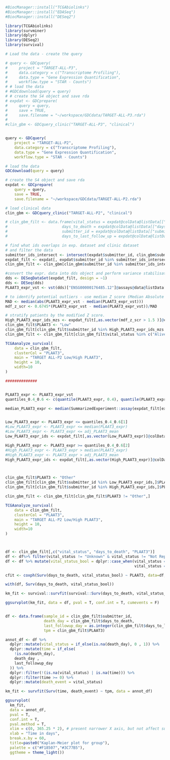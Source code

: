 ```r
#BiocManager::install("TCGAbiolinks")
#BiocManager::install("EDASeq")
#BiocManager::install("DESeq2")

library(TCGAbiolinks)
library(survminer)
library(dplyr)
library(DESeq2)
library(survival)

```
```r
# Load the data - create the query

# query <- GDCquery(
#     project = "TARGET-ALL-P3",
#     data.category = c("Transcriptome Profiling"),
#     data.type = "Gene Expression Quantification", 
#     workflow.type = "STAR - Counts")
# # load the data
# #GDCdownload(query = query)
# # create the S4 object and save rda
# expdat <- GDCprepare(
#     query = query,
#     save = TRUE, 
#     save.filename = "~/workspace/GDCdata/TARGET-ALL-P3.rda")
#
#clin_gbm <- GDCquery_clinic("TARGET-ALL-P3", "clinical")


query <- GDCquery(
    project = "TARGET-ALL-P2",
    data.category = c("Transcriptome Profiling"),
    data.type = "Gene Expression Quantification", 
    workflow.type = "STAR - Counts")

# load the data
GDCdownload(query = query)

# create the S4 object and save rda
expdat <- GDCprepare(
    query = query,
    save = TRUE, 
    save.filename = "~/workspace/GDCdata/TARGET-ALL-P2.rda")

# load clinical data
clin_gbm <- GDCquery_clinic("TARGET-ALL-P2", "clinical")

# clin_gbm_filt <- data.frame(vital_status = expdat@colData@listData[["vital_status"]],
#                        days_to_death = expdat@colData@listData[["days_to_death"]],
#                        submitter_id = expdat@colData@listData[["submitter_id"]],
#                        days_to_last_follow_up = expdat@colData@listData[["days_to_last_follow_up"]])

# find what ids overlaps in exp. dataset and clinic dataset 
# and filter the data
submitter_ids_intersect <- intersect(expdat$submitter_id, clin_gbm$submitter_id)
expdat_filt <- expdat[, expdat$submitter_id %in% submitter_ids_intersect]
clin_gbm_filt <- clin_gbm[clin_gbm$submitter_id %in% submitter_ids_intersect, ]

#convert the expr. data into dds object and perform variance stabilisation
dds <- DESeqDataSet(expdat_filt, design = ~1)
dds <- DESeq(dds)
PLAAT3_expr_vst <- vst(dds)["ENSG00000176485.12"]@assays@data@listData[[1]]

# to identify potential outliers - use median Z score (Median Absolute Deviation). And all values that were deviated > 1.5 Z from the median.
MAD <- median(abs(PLAAT3_expr_vst - median(PLAAT3_expr_vst)))
mdf_z_scr <- 0.6745*(PLAAT3_expr_vst - median(PLAAT3_expr_vst))/MAD

# stratify patients by the modified Z score.
High_PLAAT3_expr_ids_mzs <- expdat_filt[,as.vector(mdf_z_scr > 1.5 )]@colData@listData[["patient"]]
clin_gbm_filt$PLAAT3 <- "Low"
clin_gbm_filt[clin_gbm_filt$submitter_id %in% High_PLAAT3_expr_ids_mzs ,"PLAAT3"] <- "High"
clin_gbm_filt <- clin_gbm_filt[clin_gbm_filt$vital_status %in% c("Alive", "Dead"),]

TCGAanalyze_survival(
    data = clin_gbm_filt,
    clusterCol = "PLAAT3",
    main = "TARGET ALL-P2 Low/High PLAAT3",
    height = 10,
    width=10
)

##############


PLAAT3_expr <- PLAAT3_expr_vst
quantiles_0.4_0.6 <- c(quantile(PLAAT3_expr, 0.4), quantile(PLAAT3_expr, 0.6))

median_PLAAT3_expr <- median(SummarizedExperiment::assay(expdat_filt[expdat_filt@rowRanges@elementMetadata@listData[["gene_name"]] == "PLAAT3",]))


Low_PLAAT3_expr <- PLAAT3_expr <= quantiles_0.4_0.6[1]
#Low_PLAAT3_expr <- PLAAT3_expr <= median(PLAAT3_expr)
#Low_PLAAT3_expr <- PLAAT3_expr <= adj_PLAAT3_mean
Low_PLAAT3_expr_ids <- expdat_filt[,as.vector(Low_PLAAT3_expr)]@colData@listData[["patient"]]

High_PLAAT3_expr <- PLAAT3_expr >= quantiles_0.4_0.6[2]
#High_PLAAT3_expr <- PLAAT3_expr > median(PLAAT3_expr)
#High_PLAAT3_expr <- PLAAT3_expr > adj_PLAAT3_mean
High_PLAAT3_expr_ids <- expdat_filt[,as.vector(High_PLAAT3_expr)]@colData@listData[["patient"]]



clin_gbm_filt$PLAAT3 <- "Other"
clin_gbm_filt[clin_gbm_filt$submitter_id %in% Low_PLAAT3_expr_ids,]$PLAAT3 <- "Low"
clin_gbm_filt[clin_gbm_filt$submitter_id %in% High_PLAAT3_expr_ids,]$PLAAT3 <- "High"

clin_gbm_filt <- clin_gbm_filt[clin_gbm_filt$PLAAT3 != "Other",]

TCGAanalyze_survival(
    data = clin_gbm_filt,
    clusterCol = "PLAAT3",
    main = "TARGET ALL-P2 Low/High PLAAT3",
    height = 10,
    width=10
)



df <- clin_gbm_filt[,c("vital_status", "days_to_death", "PLAAT3")]
df <- df%>% filter(vital_status != "Unknown" & vital_status != "Not Reported")
df <- df %>% mutate(vital_status_bool = dplyr::case_when(vital_status == "Dead" ~ 1,
                                                         vital_status == "Alive" ~ 0))

cfit <- coxph(Surv(days_to_death, vital_status_bool) ~ PLAAT3, data=df, na.action = na.omit)

with(df, Surv(days_to_death, vital_status_bool))

km_fit <- survival::survfit(survival::Surv(days_to_death, vital_status_bool) ~ PLAAT3, data=df, na.action = na.omit, stype = 2)

ggsurvplot(km_fit, data = df, pval = T, conf.int = T, cumevents = F)


df <- data.frame(sample_id = clin_gbm_filt$submitter_id,
                 death_day = clin_gbm_filt$days_to_death,
                 last_followup_day = as.integer(clin_gbm_filt$days_to_last_follow_up),
                 tpm = clin_gbm_filt$PLAAT3)

annot_df <- df %>%
  dplyr::mutate(vital_status = if_else(is.na(death_day), 0 , 1)) %>%
  dplyr::mutate(time = if_else(
    !is.na(death_day),
    death_day ,
    last_followup_day 
  )) %>%
  dplyr::filter(!(is.na(vital_status) | is.na(time))) %>%
  dplyr::filter(time >= 0) %>%
  dplyr::mutate(death_event = vital_status)

km_fit <- survfit(Surv(time, death_event) ~ tpm, data = annot_df)

ggsurvplot(
  km_fit,
  data = annot_df,
  pval = T,
  conf.int = T,
  pval.method = T,
  xlim = c(0, 365.25 * 2), # present narrower X axis, but not affect survival estimates.
  xlab = "Time in days",
  break.x.by = 60,
  title=paste0("Kaplan-Meier plot for group"),
  palette = c("#F18507","#3C77B5"),
  ggtheme = theme_light())


```
